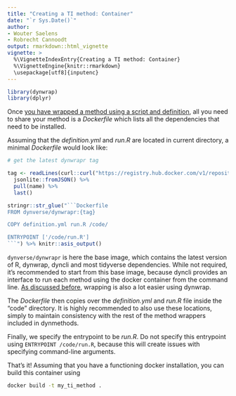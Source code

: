 ```yaml
---
title: "Creating a TI method: Container"
date: "`r Sys.Date()`"
author:
- Wouter Saelens
- Robrecht Cannoodt
output: rmarkdown::html_vignette
vignette: >
  %\VignetteIndexEntry{Creating a TI method: Container}
  %\VignetteEngine{knitr::rmarkdown}
  \usepackage[utf8]{inputenc}
---
```


```r
library(dynwrap)
library(dplyr)
```

Once [you have wrapped a method using a script and definition](../create_ti_method_script), all you need to share your method is a _Dockerfile_ which lists all the dependencies that need to be installed.

Assuming that the _definition.yml_ and _run.R_ are located in current directory, a minimal _Dockerfile_ would look like:

```r
# get the latest dynwrapr tag

tag <- readLines(curl::curl("https://registry.hub.docker.com/v1/repositories/dynverse/dynwrapr/tags")) %>% 
  jsonlite::fromJSON() %>% 
  pull(name) %>% 
  last()

stringr::str_glue("```Dockerfile
FROM dynverse/dynwrapr:{tag}

COPY definition.yml run.R /code/

ENTRYPOINT ['/code/run.R']
```") %>% knitr::asis_output()
```

`dynverse/dynwrapr` is here the base image, which contains the latest version of R, dynwrap, dyncli and most tidyverse dependencies. While not required, it's recommended to start from this base image, because dyncli provides an interface to run each method using the docker container from the command line. [As discussed before](../create_ti_method_script), wrapping is also a lot easier using dynwrap.

The _Dockerfile_ then copies over the _definition.yml_ and _run.R_ file inside the "code" directory. It is highly recommended to also use these locations, simply to maintain consistency with the rest of the method wrappers included in dynmethods.

Finally, we specify the entrypoint to be _run.R_. Do not specify this entrypoint using `ENTRYPOINT /code/run.R`, because this will create issues with specifying command-line arguments.

That's it! Assuming that you have a functioning docker installation, you can build this container using

```bash
docker build -t my_ti_method .
```

